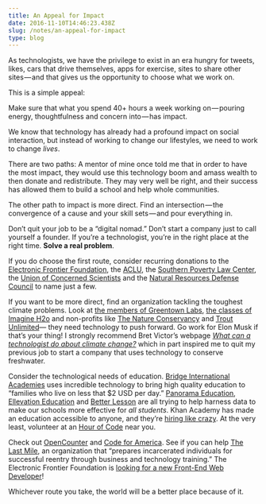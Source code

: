 ```yaml
---
title: An Appeal for Impact
date: 2016-11-10T14:46:23.438Z
slug: /notes/an-appeal-for-impact
type: blog
---
```


As technologists, we have the privilege to exist in an era hungry for tweets, likes, cars that drive themselves, apps for exercise, sites to share other sites — and that gives us the opportunity to choose what we work on.

This is a simple appeal:

Make sure that what you spend 40+ hours a week working on — pouring energy, thoughtfulness and concern into — has impact.

We know that technology has already had a profound impact on social interaction, but instead of working to change our lifestyles, we need to work to change _lives_.

There are two paths: A mentor of mine once told me that in order to have the most impact, they would use this technology boom and amass wealth to then donate and redistribute. They may very well be right, and their success has allowed them to build a school and help whole communities.

The other path to impact is more direct. Find an intersection — the convergence of a cause and your skill sets — and pour everything in.

Don’t quit your job to be a “digital nomad.” Don’t start a company just to call yourself a founder. If you’re a technologist, you’re in the right place at the right time. **Solve a real problem**.

If you do choose the first route, consider recurring donations to the [Electronic Frontier Foundation](https://www.eff.org/), the [ACLU](https://www.aclu.org/), the [Southern Poverty Law Center](https://www.splcenter.org/), the [Union of Concerned Scientists](http://www.ucsusa.org/) and the [Natural Resources Defense Council](https://www.nrdc.org/) to name just a few.

If you want to be more direct, find an organization tackling the toughest climate problems. Look at [the members of Greentown Labs](http://greentownlabs.com/member-companies/), [the classes of Imagine H2o](http://www.imagineh2o.org/portfolio) and non-profits like [The Nature Conservancy](http://www.nature.org/) and [Trout Unlimited](http://www.tu.org/)— they need technology to push forward. Go work for Elon Musk if that’s your thing! I strongly recommend Bret Victor’s webpage [_What can a technologist do about climate change?_](http://worrydream.com/ClimateChange/) which in part inspired me to quit my previous job to start a company that uses technology to conserve freshwater.

Consider the technological needs of education. [Bridge International Academies](http://www.bridgeinternationalacademies.com/company/about/) uses incredible technology to bring high quality education to “families who live on less that \$2 USD per day.” [Panorama Education](https://www.panoramaed.com/), [Ellevation Education](http://ellevationeducation.com/) and [Better Lesson](https://betterlesson.com/) are all trying to help harness data to make our schools more effective for _all students_. Khan Academy has made an education accessible to anyone, and they’re [hiring like crazy](https://www.khanacademy.org/careers). At the very least, volunteer at an [Hour of Code](https://hourofcode.com/us) near you.

Check out [OpenCounter](https://opencounter.com/) and [Code for America](https://www.codeforamerica.org). See if you can help [The Last Mile](https://thelastmile.org/), an organization that “prepares incarcerated individuals for successful reentry through business and technology training.” The Electronic Frontier Foundation is [looking for a new Front-End Web Developer](https://www.eff.org/about/opportunities/jobs)!

Whichever route you take, the world will be a better place because of it.

